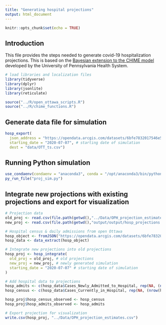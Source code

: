```yaml
---
title: "Generating hospital projections"
output: html_document
---
```


```r
knitr::opts_chunk$set(echo = TRUE)
```

## Introduction

This file provides the steps needed to generate covid-19 hospitalization projections. This is based on the [Bayesian extension to the CHIME model](https://github.com/pennsignals/chime_sims) developed by the University of Pennsylvania Health System.

```r
# load libraries and localization files
library(tidyverse)
library(dplyr)
library(jsonlite)
library(reticulate)

source("../R/open_ottawa_scripts.R")
source("../R/chime_functions.R")
```

## Generate data file for simulation
```r
hosp_export(
  json_address = "https://opendata.arcgis.com/datasets/6bfe7832017546e5b30c5cc6a201091b_0/FeatureServer/0/query?where=1%3D1&outFields=_Date,Cases_Currently_in_Hospital&outSR=4326&f=json", # address for open Ottawa hosp data
  starting_date = "2020-07-07", # starting date of simulation
  dest = "data/OTT_ts.csv")
```

## Running Python simulation
```r
use_condaenv(condaenv = "anaconda3", conda = "/opt/anaconda3/bin/python")
py_run_file("proj_sim.py")
```

## Integrate new projections with existing projections and export for visualization
```r
# Projection data
old_proj <- read.csv(file.path(getwd(),"../Data/OPH_projection_estimates.csv"))
new_proj <- read.csv(file.path(getwd(),"output/output/hosp_projections.csv"))

# Hospital census & daily admissions from open Ottawa
hosp_object <- fromJSON("https://opendata.arcgis.com/datasets/6bfe7832017546e5b30c5cc6a201091b_0/FeatureServer/0/query?where=1%3D1&outFields=Cases_Newly_Admitted_to_Hospital,Cases_Currently_in_Hospital,_Date&outSR=4326&f=json")
hosp_data <- data_extract(hosp_object)

# Integrate new projections into old projections
hosp_proj <- hosp_integrate(
  old_proj = old_proj, # old projections
  new_proj = new_proj, # newly generated simulation
  starting_date = "2020-07-07" # starting date of simulation
)

# Add hospital data to projections
hosp_admits <- c(hosp_data$Cases_Newly_Admitted_to_Hospital, rep(NA, (nrow(hosp_proj) - nrow(hosp_data))))
hosp_census <- c(hosp_data$Cases_Currently_in_Hospital, rep(NA, (nrow(hosp_proj) - nrow(hosp_data))))

hosp_proj$hosp_census_observed <- hosp_census
hosp_proj$hosp_admits_observed <- hosp_admits

# Export projection for visualization
write.csv(hosp_proj, "../Data/OPH_projection_estimates.csv")
```